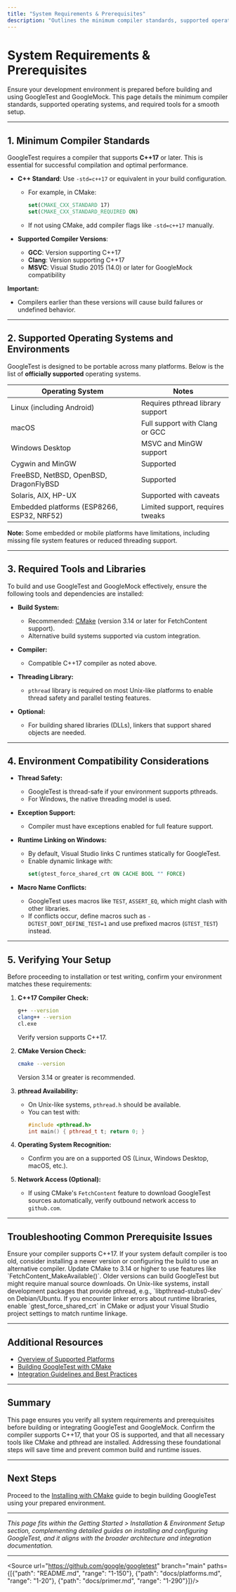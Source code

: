 ```yaml
---
title: "System Requirements & Prerequisites"
description: "Outlines the minimum compiler standards, supported operating systems, and required tools for building and using GoogleTest and GoogleMock. Ensures users verify compatibility of their development environment before proceeding."
---
```


# System Requirements & Prerequisites

Ensure your development environment is prepared before building and using GoogleTest and GoogleMock. This page details the minimum compiler standards, supported operating systems, and required tools for a smooth setup.

---

## 1. Minimum Compiler Standards

GoogleTest requires a compiler that supports **C++17** or later. This is essential for successful compilation and optimal performance.

- **C++ Standard**: Use `-std=c++17` or equivalent in your build configuration.
  - For example, in CMake:
    ```cmake
    set(CMAKE_CXX_STANDARD 17)
    set(CMAKE_CXX_STANDARD_REQUIRED ON)
    ```
  - If not using CMake, add compiler flags like `-std=c++17` manually.

- **Supported Compiler Versions**:
  - **GCC**: Version supporting C++17
  - **Clang**: Version supporting C++17
  - **MSVC**: Visual Studio 2015 (14.0) or later for GoogleMock compatibility

**Important:**
- Compilers earlier than these versions will cause build failures or undefined behavior.

---

## 2. Supported Operating Systems and Environments

GoogleTest is designed to be portable across many platforms. Below is the list of **officially supported** operating systems.

| Operating System                  | Notes                                  |
|---------------------------------|----------------------------------------|
| Linux (including Android)        | Requires pthread library support       |
| macOS                           | Full support with Clang or GCC          |
| Windows Desktop                 | MSVC and MinGW support                   |
| Cygwin and MinGW                | Supported                               |
| FreeBSD, NetBSD, OpenBSD, DragonFlyBSD | Supported                       |
| Solaris, AIX, HP-UX            | Supported with caveats                   |
| Embedded platforms (ESP8266, ESP32, NRF52) | Limited support, requires tweaks |

**Note:** Some embedded or mobile platforms have limitations, including missing file system features or reduced threading support.

---

## 3. Required Tools and Libraries

To build and use GoogleTest and GoogleMock effectively, ensure the following tools and dependencies are installed:

- **Build System:**
  - Recommended: [CMake](https://cmake.org/) (version 3.14 or later for FetchContent support).
  - Alternative build systems supported via custom integration.

- **Compiler:**
  - Compatible C++17 compiler as noted above.

- **Threading Library:**
  - `pthread` library is required on most Unix-like platforms to enable thread safety and parallel testing features.

- **Optional:**
  - For building shared libraries (DLLs), linkers that support shared objects are needed.

---

## 4. Environment Compatibility Considerations

- **Thread Safety:**
  - GoogleTest is thread-safe if your environment supports pthreads.
  - For Windows, the native threading model is used.

- **Exception Support:**
  - Compiler must have exceptions enabled for full feature support.

- **Runtime Linking on Windows:**
  - By default, Visual Studio links C runtimes statically for GoogleTest.
  - Enable dynamic linkage with:
    ```cmake
    set(gtest_force_shared_crt ON CACHE BOOL "" FORCE)
    ```

- **Macro Name Conflicts:**
  - GoogleTest uses macros like `TEST`, `ASSERT_EQ`, which might clash with other libraries.
  - If conflicts occur, define macros such as `-DGTEST_DONT_DEFINE_TEST=1` and use prefixed macros (`GTEST_TEST`) instead.

---

## 5. Verifying Your Setup

Before proceeding to installation or test writing, confirm your environment matches these requirements:

1. **C++17 Compiler Check:**
    ```bash
    g++ --version
    clang++ --version
    cl.exe
    ```
    Verify version supports C++17.

2. **CMake Version Check:**
    ```bash
    cmake --version
    ```
    Version 3.14 or greater is recommended.

3. **pthread Availability:**
    - On Unix-like systems, `pthread.h` should be available.
    - You can test with:
      ```cpp
      #include <pthread.h>
      int main() { pthread_t t; return 0; }
      ```

4. **Operating System Recognition:**
    - Confirm you are on a supported OS (Linux, Windows Desktop, macOS, etc.).

5. **Network Access (Optional):**
    - If using CMake's `FetchContent` feature to download GoogleTest sources automatically, verify outbound network access to `github.com`.

---

## Troubleshooting Common Prerequisite Issues

<AccordionGroup title="Troubleshooting Common Setup Issues">
<Accordion title="Missing or Unsupported Compiler">
Ensure your compiler supports C++17. If your system default compiler is too old, consider installing a newer version or configuring the build to use an alternative compiler.
</Accordion>
<Accordion title="CMake Version Too Low">
Update CMake to 3.14 or higher to use features like `FetchContent_MakeAvailable()`. Older versions can build GoogleTest but might require manual source downloads.
</Accordion>
<Accordion title="Missing pthread Library">
On Unix-like systems, install development packages that provide pthread, e.g., `libpthread-stubs0-dev` on Debian/Ubuntu.
</Accordion>
<Accordion title="Visual Studio Runtime Mismatch on Windows">
If you encounter linker errors about runtime libraries, enable `gtest_force_shared_crt` in CMake or adjust your Visual Studio project settings to match runtime linkage.
</Accordion>
</AccordionGroup>

---

## Additional Resources

- [Overview of Supported Platforms](https://github.com/google/googletest/blob/main/docs/platforms.md)
- [Building GoogleTest with CMake](https://github.com/google/googletest/blob/main/README.md#build-with-cmake)
- [Integration Guidelines and Best Practices](/overview/architecture-features-integration/integration-ecosystem)


---

## Summary

This page ensures you verify all system requirements and prerequisites before building or integrating GoogleTest and GoogleMock. Confirm the compiler supports C++17, that your OS is supported, and that all necessary tools like CMake and pthread are installed. Addressing these foundational steps will save time and prevent common build and runtime issues.

---

## Next Steps

Proceed to the [Installing with CMake](/getting-started/prerequisites-installation/installation-cmake) guide to begin building GoogleTest using your prepared environment.


---

*This page fits within the Getting Started > Installation & Environment Setup section, complementing detailed guides on installing and configuring GoogleTest, and it aligns with the broader architecture and integration documentation.*

---

<Source url="https://github.com/google/googletest" branch="main" paths={[{"path": "README.md", "range": "1-150"}, {"path": "docs/platforms.md", "range": "1-20"}, {"path": "docs/primer.md", "range": "1-290"}]}/>
